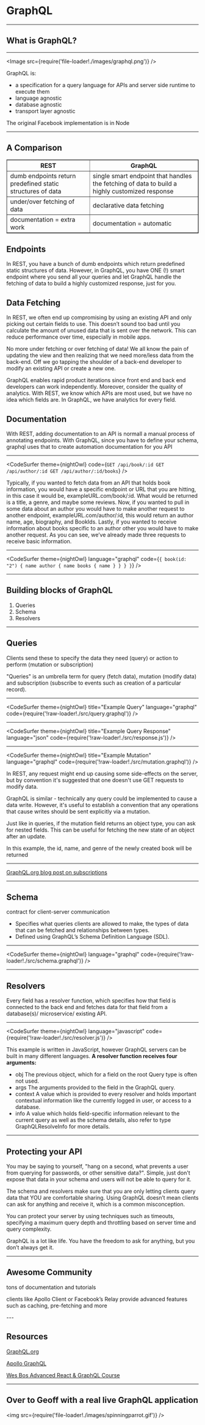 

<Head>
  <title>GraphQL Workshop</title>
  <link rel="shortcut icon" type="image/ico" href="/graphql/favicon.ico" />
</Head>


<h1>GraphQL</h1>

---


<h2>What is GraphQL?</h2>

---


<Image src={require('file-loader!./images/graphql.png')} />

<Notes>
  GraphQL is:
  <ul>
    <li>
      a specification for a query language for APIs and server side runtime to
      execute them
    </li>
    <li>language agnostic</li>
    <li>database agnostic</li>
    <li>transport layer agnostic</li>
  </ul>
  The original Facebook implementation is in Node
</Notes>

---


## A Comparison

<table border="1" cellpadding="10">
  <thead>
    <th>REST</th>
    <th>GraphQL</th>
  </thead>
  <tbody>
    <Appear>
      <tr>
        <td>dumb endpoints return predefined static structures of data</td>
        <td>
          single smart endpoint that handles the fetching of data to build a
          highly customized response
        </td>
      </tr>
      <tr>
        <td>under/over fetching of data</td>
        <td>declarative data fetching</td>
      </tr>
      <tr>
        <td>documentation = extra work</td>
        <td>documentation = automatic</td>
      </tr>
    </Appear>
  </tbody>
</table>

<Notes>
  <h2>Endpoints</h2>
  <p>
    In REST, you have a bunch of dumb endpoints which return predefined static
    structures of data. However, in GraphQL, you have ONE (!) smart endpoint
    where you send all your queries and let GraphQL handle the fetching of data
    to build a highly customized response, just for you.
  </p>
  <h2>Data Fetching</h2>
  <p>
    In REST, we often end up compromising by using an existing API and only
    picking out certain fields to use. This doesn’t sound too bad until you
    calculate the amount of unused data that is sent over the network. This can
    reduce performance over time, especially in mobile apps.
  </p>
  <p>
    No more under fetching or over fetching of data! We all know the pain of
    updating the view and then realizing that we need more/less data from the
    back-end. Off we go tapping the shoulder of a back-end developer to modify
    an existing API or create a new one.
  </p>
  <p>
    GraphQL enables rapid product iterations since front end and back end
    developers can work independently. Moreover, consider the quality of
    analytics. With REST, we know which APIs are most used, but we have no idea
    which fields are. In GraphQL, we have analytics for every field.
  </p>
  <h2>Documentation</h2>
  <p>
    With REST, adding documentation to an API is normall a manual process of
    annotating endpoints. With GraphQL, since you have to define your schema,
    graphql uses that to create automation documentation for you API
  </p>
</Notes>

---


<CodeSurfer
  theme={nightOwl}
  code={`
GET /api/book/:id
GET /api/author/:id
GET /api/author/:id/books
`}
/>

<Notes>
  Typically, if you wanted to fetch data from an API that holds book
  information, you would have a specific endpoint or URL that you are hitting,
  in this case it would be, exampleURL.com/book/:id. What would be returned is a
  title, a genre, and maybe some reviews. Now, if you wanted to pull in some
  data about an author you would have to make another request to another
  endpoint, exampleURL.com/author/:id, this would return an author name, age,
  biography, and BookIds. Lastly, if you wanted to receive information about
  books specific to an author other you would have to make another request. As
  you can see, we’ve already made three requests to receive basic information.
</Notes>

---


<CodeSurfer
  theme={nightOwl}
  language="graphql"
  code={`{
  book(id: "2") {
    name
    author {
      name
      books {
        name
      }
    }
  }
}`}
/>

---


## Building blocks of GraphQL

1. Queries
2. Schema
3. Resolvers

---


## Queries

Clients send these to specify the data they need (query) or action to perform (mutation or subscription)

<Notes>
  "Queries" is an umbrella term for query (fetch data), mutation (modify data)
  and subscription (subscribe to events such as creation of a particular
  record).
</Notes>

---


<CodeSurfer
  theme={nightOwl}
  title="Example Query"
  language="graphql"
  code={require('!raw-loader!./src/query.graphql')}
/>

---


<CodeSurfer
  theme={nightOwl}
  title="Example Query Response"
  language="json"
  code={require('!raw-loader!./src/response.js')}
/>

---


<CodeSurfer
  theme={nightOwl}
  title="Example Mutation"
  language="graphql"
  code={require('!raw-loader!./src/mutation.graphql')}
/>

<Notes>
  <p>
    In REST, any request might end up causing some side-effects on the server,
    but by convention it's suggested that one doesn't use GET requests to modify
    data.
  </p>
  <p>
    GraphQL is similar - technically any query could be implemented to cause a
    data write. However, it's useful to establish a convention that any
    operations that cause writes should be sent explicitly via a mutation.
  </p>
  <p>
    Just like in queries, if the mutation field returns an object type, you can
    ask for nested fields. This can be useful for fetching the new state of an
    object after an update.
  </p>
  <p>
    In this example, the id, name, and genre of the newly created book will be
    returned
  </p>
</Notes>

---


[GraphQL.org blog post on subscriptions](https://graphql.org/blog/subscriptions-in-graphql-and-relay/)

---


## Schema

contract for client-server communication

<Notes>
  <ul>
    <li>
      Specifies what queries clients are allowed to make, the types of data that
      can be fetched and relationships between types.
    </li>
    <li>Defined using GraphQL’s Schema Definition Language (SDL).</li>
  </ul>
</Notes>

---


<CodeSurfer
  theme={nightOwl}
  language="graphql"
  code={require('!raw-loader!./src/schema.graphql')}
/>

---


## Resolvers

Every field has a resolver function, which specifies how that field is connected to the back end and fetches data for that field from a database(s)/ microservice/ existing API.

---


<CodeSurfer
  theme={nightOwl}
  language="javascript"
  code={require('!raw-loader!./src/resolver.js')}
/>

<Notes>
  This example is written in JavaScript, however GraphQL servers can be built in
  many different languages.
  <strong>A resolver function receives four arguments:</strong>
  <ul>
    <li>
      obj The previous object, which for a field on the root Query type is often
      not used.
    </li>
    <li>args The arguments provided to the field in the GraphQL query.</li>
    <li>
      context A value which is provided to every resolver and holds important
      contextual information like the currently logged in user, or access to a
      database.
    </li>
    <li>
      info A value which holds field-specific information relevant to the
      current query as well as the schema details, also refer to type
      GraphQLResolveInfo for more details.
    </li>
  </ul>
</Notes>

---


## Protecting your API

<Notes>
  <p>
    You may be saying to yourself, "hang on a second, what prevents a user from
    querying for passwords, or other sensitive data?". Simple, just don't expose
    that data in your schema and users will not be able to query for it.
  </p>
  <p>
    The schema and resolvers make sure that you are only letting clients query
    data that YOU are comfortable sharing. Using GraphQL doesn’t mean clients
    can ask for anything and receive it, which is a common misconception.
  </p>
  <p>
    You can protect your server by using techniques such as timeouts, specifying
    a maximum query depth and throttling based on server time and query
    complexity.
  </p>
  <p>
    GraphQL is a lot like life. You have the freedom to ask for anything, but
    you don’t always get it.
  </p>
</Notes>

---


## Awesome Community

<Notes>
<p>
  tons of documentation and tutorials
</p>
<p>
  clients like Apollo Client or Facebook’s Relay provide advanced features such as caching, pre-fetching and more
</p>
</Notes>
---


## Resources

[GraphQL.org](https://graphql.org/learn)

[Apollo GraphQL](https://www.apollographql.com/)

[Wes Bos Advanced React & GraphQL Course](https://advancedreact.com/)

---


## Over to Geoff with a real live GraphQL application

<img src={require('file-loader!./images/spinningparrot.gif')} />
